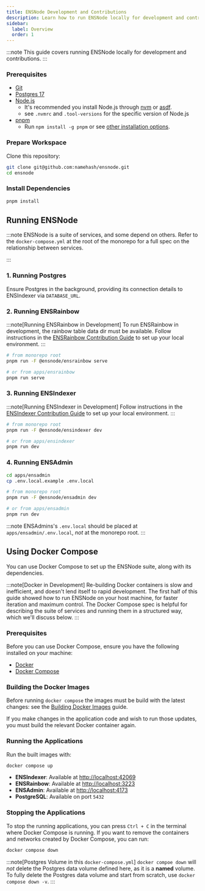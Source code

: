 ```yaml
---
title: ENSNode Development and Contributions
description: Learn how to run ENSNode locally for development and contributions.
sidebar:
  label: Overview
  order: 1
---
```



:::note
This guide covers running ENSNode locally for development and contributions.
:::

### Prerequisites

- [Git](https://git-scm.com/)
- [Postgres 17](https://www.postgresql.org/)
- [Node.js](https://nodejs.org/)
  - It's recommended you install Node.js through [nvm](https://github.com/nvm-sh/nvm) or [asdf](https://asdf-vm.com/).
  - see `.nvmrc` and `.tool-versions` for the specific version of Node.js
- [pnpm](https://pnpm.io/)
  - Run `npm install -g pnpm` or see [other installation options](https://pnpm.io/installation).

### Prepare Workspace

Clone this repository:

```bash
git clone git@github.com:namehash/ensnode.git
cd ensnode
```

### Install Dependencies

```bash
pnpm install
```

## Running ENSNode

:::note
ENSNode is a suite of services, and some depend on others. Refer to the `docker-compose.yml` at the root of the monorepo for a full spec on the relationship between services.

<LinkCard
  title="View docker-compose.yml on GitHub"
  description="See the Docker Compose configuration file defining service relationships"
  href="https://github.com/namehash/ensnode/blob/main/docker-compose.yml"
  target="_blank"
/>
:::

### 1. Running Postgres

Ensure Postgres in the background, providing its connection details to ENSIndexer via `DATABASE_URL`.

### 2. Running ENSRainbow

:::note[Running ENSRainbow in Development]
To run ENSRainbow in development, the rainbow table data dir must be available. Follow instructions in the [ENSRainbow Contribution Guide](/ensrainbow/contributing) to set up your local environment.
:::

```bash
# from monorepo root
pnpm run -F @ensnode/ensrainbow serve

# or from apps/ensrainbow
pnpm run serve
```

### 3. Running ENSIndexer

:::note[Running ENSIndexer in Development]
Follow instructions in the [ENSIndexer Contribution Guide](/ensindexer/contributing) to set up your local environment.
:::

```bash
# from monorepo root
pnpm run -F @ensnode/ensindexer dev

# or from apps/ensindexer
pnpm run dev
```

### 4. Running ENSAdmin

```bash
cd apps/ensadmin
cp .env.local.example .env.local
```

```bash
# from monorepo root
pnpm run -F @ensnode/ensadmin dev

# or from apps/ensadmin
pnpm run dev
```

:::note
ENSAdmins's `.env.local` should be placed at `apps/ensadmin/.env.local`, _not_ at the monorepo root.
:::

## Using Docker Compose

You can use Docker Compose to set up the ENSNode suite, along with its dependencies.

:::note[Docker in Development]
Re-building Docker containers is slow and inefficient, and doesn't lend itself to rapid development. The first half of this guide showed how to run ENSNode on your host machine, for faster iteration and maximum control. The Docker Compose spec is helpful for describing the suite of services and running them in a structured way, which we'll discuss below.
:::

### Prerequisites

Before you can use Docker Compose, ensure you have the following installed on your machine:

- [Docker](https://www.docker.com/get-started)
- [Docker Compose](https://docs.docker.com/compose/install/)

### Building the Docker Images

Before running `docker compose` the images must be build with the latest changes: see the [Building Docker Images](/ensnode/contributing/building) guide.

If you make changes in the application code and wish to run those updates, you must build the relevant Docker container again.

### Running the Applications

Run the built images with:

```bash
docker compose up
```

- **ENSIndexer**: Available at [http://localhost:42069](http://localhost:42069)
- **ENSRainbow**: Available at [http://localhost:3223](http://localhost:3223)
- **ENSAdmin**: Available at [http://localhost:4173](http://localhost:4173)
- **PostgreSQL**: Available on port `5432`

### Stopping the Applications

To stop the running applications, you can press `Ctrl + C` in the terminal where Docker Compose is running. If you want to remove the containers and networks created by Docker Compose, you can run:

```bash
docker compose down
```

:::note[Postgres Volume in this `docker-compose.yml`]
`docker compoe down` will _not_ delete the Postgres data volume defined here, as it is a **named** volume. To fully delete the Postgres data volume and start from scratch, use `docker compose down -v`.
:::
